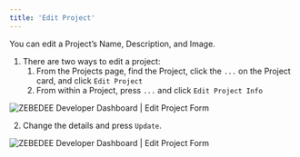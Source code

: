 ```yaml
---
title: 'Edit Project'
---
```


You can edit a Project’s Name, Description, and Image.

1.  There are two ways to edit a project:
    1.  From the Projects page, find the Project, click the `...` on the Project card, and click `Edit Project`
    2.  From within a Project, press `...` and click `Edit Project Info`

<Frame type="glass" caption="ZEBEDEE Developer Dashboard | Edit Project Form">
  <img src="/img/v2/projects-edit-project.png" alt="ZEBEDEE Developer Dashboard | Edit Project Form" />
</Frame>
<br />

2.  Change the details and press `Update`.

<Frame type="glass" caption="ZEBEDEE Developer Dashboard | Edit Project Form">
  <img src="/img/v2/projects-edit-project-2.png" alt="ZEBEDEE Developer Dashboard | Edit Project Form" />
</Frame>
<br />